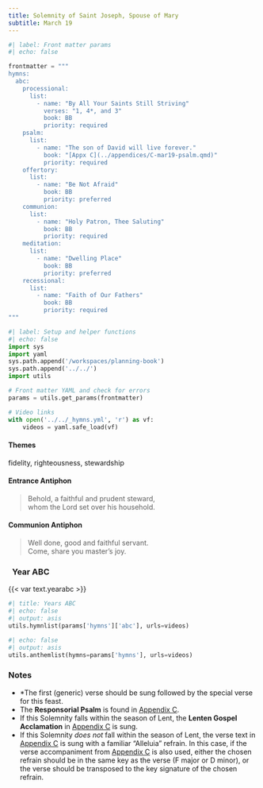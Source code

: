 ```yaml
---
title: Solemnity of Saint Joseph, Spouse of Mary
subtitle: March 19
---
```


```python
#| label: Front matter params
#| echo: false

frontmatter = """
hymns:
  abc:
    processional:
      list:
        - name: "By All Your Saints Still Striving"
          verses: "1, 4*, and 3"
          book: BB
          priority: required
    psalm:
      list:
        - name: "The son of David will live forever."
          book: "[Appx C](../appendices/C-mar19-psalm.qmd)"
          priority: required
    offertory:
      list:
        - name: "Be Not Afraid"
          book: BB
          priority: preferred
    communion:
      list:
        - name: "Holy Patron, Thee Saluting"
          book: BB
          priority: required
    meditation:
      list:
        - name: "Dwelling Place"
          book: BB
          priority: preferred
    recessional:
      list:
        - name: "Faith of Our Fathers"
          book: BB
          priority: required
"""
```

```python
#| label: Setup and helper functions
#| echo: false
import sys
import yaml
sys.path.append('/workspaces/planning-book')
sys.path.append('../../')
import utils

# Front matter YAML and check for errors
params = utils.get_params(frontmatter)

# Video links
with open('../../_hymns.yml', 'r') as vf:
    videos = yaml.safe_load(vf)
```

:::  {.red}
#### **Themes**
:::

fidelity, righteousness, stewardship

:::  {.red}
#### **Entrance Antiphon**
:::

> Behold, a faithful and prudent steward,  
> whom the Lord set over his household.

:::  {.red}
#### **Communion Antiphon**
:::

> Well done, good and faithful servant.  
> Come, share you master's joy.

::: {.titlered}
### &nbsp; Year ABC
:::
{{< var text.yearabc >}}

```python
#| title: Years ABC
#| echo: false
#| output: asis
utils.hymnlist(params['hymns']['abc'], urls=videos)
```


```python
#| echo: false
#| output: asis
utils.anthemlist(hymns=params['hymns'], urls=videos)
```

::: {.red}
### Notes
:::

* *The first (generic) verse should be sung followed by the special verse for this feast.
* The **Responsorial Psalm** is found in [Appendix C](../appendices/C-mar19-psalm.qmd).
* If this Solemnity falls within the season of Lent, the **Lenten Gospel Acclamation** in [Appendix C](../appendices/C-mar19-psalm.qmd) is sung.
* If this Solemnity *does not* fall within the season of Lent, the verse text in [Appendix C](../appendices/C-mar19-psalm.qmd) is sung with a familiar “Alleluia” refrain. In this case, if the verse accompaniment from [Appendix C](../appendices/C-mar19-psalm.qmd) is also used, either the chosen refrain should be in the same key as the verse (F major or D minor), or the verse should be transposed to the key signature of the chosen refrain.